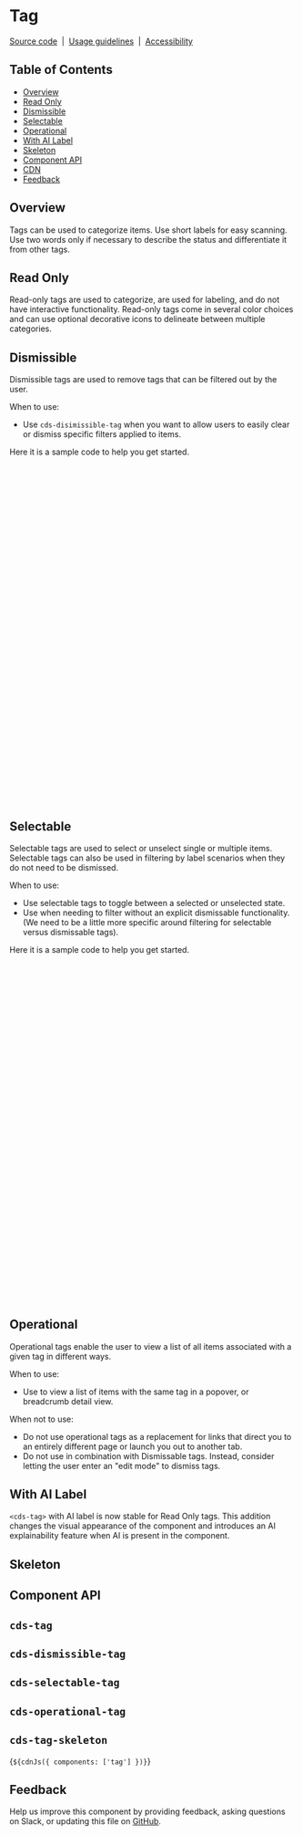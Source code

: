 
<Meta of={TagStories} />

# Tag

[Source code](https://github.com/carbon-design-system/carbon/tree/main/packages/web-components/src/components/tag)
&nbsp;|&nbsp;
[Usage guidelines](https://www.carbondesignsystem.com/components/tag/usage)
&nbsp;|&nbsp;
[Accessibility](https://www.carbondesignsystem.com/components/tag/accessibility)

## Table of Contents

- [Overview](#overview)
- [Read Only](#read-only)
- [Dismissible](#dismissible)
- [Selectable](#selectable)
- [Operational](#operational)
- [With AI Label](#with-ai-label)
- [Skeleton](#skeleton)
- [Component API](#component-api)
- [CDN](#cdn)
- [Feedback](#feedback)

## Overview

Tags can be used to categorize items. Use short labels for easy scanning. Use
two words only if necessary to describe the status and differentiate it from
other tags.

## Read Only

Read-only tags are used to categorize, are used for labeling, and do not have
interactive functionality. Read-only tags come in several color choices and can
use optional decorative icons to delineate between multiple categories.

<Canvas of={TagStories.ReadOnly} />

## Dismissible

Dismissible tags are used to remove tags that can be filtered out by the user.

When to use:

- Use `cds-disimissible-tag` when you want to allow users to easily clear or dismiss
  specific filters applied to items.

<Canvas of={TagStories.Dismissible} />

Here it is a sample code to help you get started.

```javascript
const tags = [
  {
    type: 'red',
    text: 'Tag content with a long text description',
    tagTitle: 'Provide a custom title to the tag',
  },
  {
    type: 'magenta',
    text: 'Tag content 1',
  },
  {
    type: 'purple',
    text: 'Tag content 2',
  },
];

function App() {
  return html`
    <cds-button style="margin-bottom: 3rem;"> Reset </cds-button>
    <br />
    ${tags.map(
      (tag) => html`
        <cds-dismissible-tag
          type=${tag.type}
          ?open=${true}
          tag-title=${tag.tagTitle || ''}>
          ${iconLoader(Asleep16, { slot: 'icon' })} ${tag.text}
        </cds-dismissible-tag>
      `
    )}
  `;
}

const button = document.querySelector('cds-button');
button.addEventListener('click', () => resetTags());

function resetTags() {
  const dismissibleTags = document.querySelectorAll('cds-dismissible-tag');
  dismissibleTags.forEach((tag) => tag.setAttribute('open', 'true'));
}
```

## Selectable

Selectable tags are used to select or unselect single or multiple items.
Selectable tags can also be used in filtering by label scenarios when they do
not need to be dismissed.

When to use:

- Use selectable tags to toggle between a selected or unselected state.
- Use when needing to filter without an explicit dismissable functionality. (We
  need to be a little more specific around filtering for selectable versus
  dismissable tags).

<Canvas of={TagStories.Selectable} />

Here it is a sample code to help you get started.

```javascript
const tags = [
  {
    text: 'Tag content with a long text description',
  },
  {
    text: 'Tag content 1',
  },
  {
    text: 'Tag content 2',
  },
  {
    text: 'Tag content 3',
  },
];

function App() {
  return html`
    <div aria-label="Selectable tags" role="group">
      ${tags.map(
        (tag) =>
          html`<cds-selectable-tag
            ?disabled="${disabled}"
            ?selected="${tag.selected}"
            id="${tag.id}"
            text="${text || tag.text}"
            size="${size}"
            >${iconLoader(Asleep16, { slot: 'icon' })}
          </cds-selectable-tag>`
      )}
    </div>
  `;
}

const tags = document.querySelectorAll('cds-selectable-tag');

tags.forEach((tag) =>
  tag.addEventListener('cds-selectable-tag-selected', (e) => {
    console.log(e.detail);
  })
);
```

## Operational

Operational tags enable the user to view a list of all items associated with a
given tag in different ways.

When to use:

- Use to view a list of items with the same tag in a popover, or breadcrumb
  detail view.

When not to use:

- Do not use operational tags as a replacement for links that direct you to an
  entirely different page or launch you out to another tab.
- Do not use in combination with Dismissable tags. Instead, consider letting the
  user enter an "edit mode" to dismiss tags.

<Canvas of={TagStories.Operational} />

## With AI Label

`<cds-tag>` with AI label is now stable for Read Only tags. This addition changes the
visual appearance of the component and introduces an AI explainability feature
when AI is present in the component.

<Canvas of={TagStories.WithAILabel} />

## Skeleton

<Canvas
  of={TagStories.Skeleton}
/>

## Component API

## `cds-tag`
<ArgTypes of="cds-tag" />

## `cds-dismissible-tag`
<ArgTypes of="cds-dismissible-tag" />

## `cds-selectable-tag`
<ArgTypes of="cds-selectable-tag" />

## `cds-operational-tag`
<ArgTypes of="cds-operational-tag" />

## `cds-tag-skeleton`
<ArgTypes of="cds-tag-skeleton" />

<Markdown>{`${cdnJs({ components: ['tag'] })}`}</Markdown>

## Feedback

Help us improve this component by providing feedback, asking questions on Slack,
or updating this file on
[GitHub](https://github.com/carbon-design-system/carbon/edit/main/packages/web-components/src/components/tag/tag.mdx).

